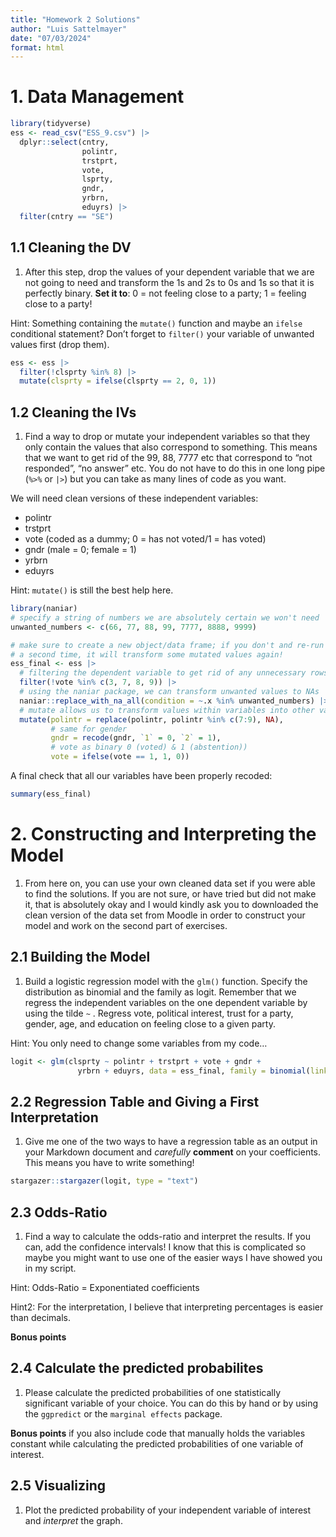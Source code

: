 ```yaml
---
title: "Homework 2 Solutions"
author: "Luis Sattelmayer"
date: "07/03/2024"
format: html
---
```


# 1. Data Management

```r
library(tidyverse)
ess <- read_csv("ESS_9.csv") |>  
  dplyr::select(cntry, 
                polintr, 
                trstprt, 
                vote,
                lsprty, 
                gndr,
                yrbrn, 
                eduyrs) |> 
  filter(cntry == "SE")
```



## 1.1 Cleaning the DV
1. After this step, drop the values of your dependent variable that we are not going to need and transform the 1s and 2s to 0s and 1s so that it is perfectly binary. **Set it to**: 0 = not feeling close to a party; 1 = feeling close to a party!

Hint: Something containing the `mutate()` function and maybe an `ifelse` conditional statement? Don't forget to `filter()` your variable of unwanted values first (drop them).

```r
ess <- ess |> 
  filter(!clsprty %in% 8) |> 
  mutate(clsprty = ifelse(clsprty == 2, 0, 1))

```


## 1.2 Cleaning the IVs
1. Find a way to drop or mutate your independent variables so that they only contain the values that also correspond to something. This means that we want to get rid of the 99, 88, 7777 etc that correspond to "not responded", "no answer" etc. You do not have to do this in one long pipe (`%>%` or `|>`) but you can take as many lines of code as you want.

We will need clean versions of these independent variables: 

- polintr
- trstprt
- vote (coded as a dummy; 0 = has not voted/1 = has voted)
- gndr (male = 0; female = 1)
- yrbrn 
- eduyrs

Hint: `mutate()` is still the best help here.

```r
library(naniar)
# specify a string of numbers we are absolutely certain we won't need
unwanted_numbers <- c(66, 77, 88, 99, 7777, 8888, 9999)

# make sure to create a new object/data frame; if you don't and re-run your code
# a second time, it will transform some mutated values again!
ess_final <- ess |> 
  # filtering the dependent variable to get rid of any unnecessary rows
  filter(!vote %in% c(3, 7, 8, 9)) |> 
  # using the naniar package, we can transform unwanted values to NAs
  naniar::replace_with_na_all(condition = ~.x %in% unwanted_numbers) |> 
  # mutate allows us to transform values within variables into other values or NAs
  mutate(polintr = replace(polintr, polintr %in% c(7:9), NA),
         # same for gender
         gndr = recode(gndr, `1` = 0, `2` = 1),
         # vote as binary 0 (voted) & 1 (abstention))
         vote = ifelse(vote == 1, 1, 0)) 
```


A final check that all our variables have been properly recoded:
```r
summary(ess_final)
```



# 2. Constructing and Interpreting the Model
1. From here on, you can use your own cleaned data set if you were able to find the solutions. If you are not sure, or have tried but did not make it, that is absolutely okay and I would kindly ask you to downloaded the clean version of the data set from Moodle in order to construct your model and work on the second part of exercises. 

## 2.1 Building the Model
1. Build a logistic regression model with the `glm()` function. Specify the distribution as binomial and the family as logit. Remember that we regress the independent variables on the one dependent variable by using the tilde `~` . Regress vote, political interest, trust for a party, gender, age, and education on feeling close to a given party.

Hint: You only need to change some variables from my code... 


```r
logit <- glm(clsprty ~ polintr + trstprt + vote + gndr + 
               yrbrn + eduyrs, data = ess_final, family = binomial(link = logit))
```



## 2.2 Regression Table and Giving a First Interpretation
1. Give me one of the two ways to have a regression table as an output in your Markdown document and *carefully* **comment** on your coefficients. This means you have to write something!


```r
stargazer::stargazer(logit, type = "text")
```


## 2.3 Odds-Ratio
1. Find a way to calculate the odds-ratio and interpret the results. If you can, add the confidence intervals! I know that this is complicated so maybe you might want to use one of the easier ways I have showed you in my script.

Hint: Odds-Ratio = Exponentiated coefficients

Hint2: For the interpretation, I believe that interpreting percentages is easier than decimals.

**Bonus points**


## 2.4 Calculate the predicted probabilites
1. Please calculate the predicted probabilities of one statistically significant variable of your choice. You can do this by hand or by using the `ggpredict` or the `marginal effects` package. 

**Bonus points** if you also include code that manually holds the variables constant while calculating the predicted probabilities of one variable of interest.

## 2.5 Visualizing
1. Plot the predicted probability of your independent variable of interest and *interpret* the graph. 







